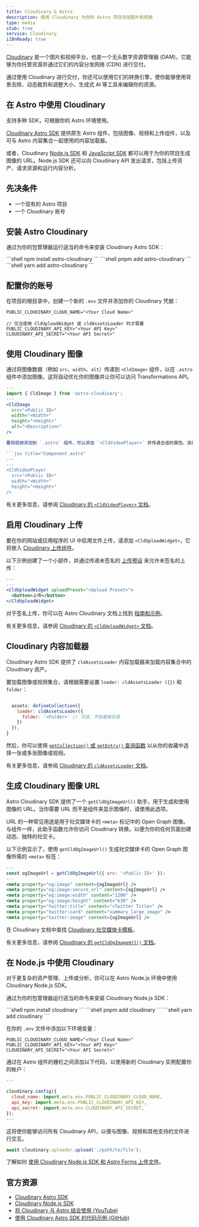 ```yaml
---
title: Cloudinary & Astro
description: 使用 Cloudinary 为你的 Astro 项目添加图片和视频
type: media
stub: true
service: Cloudinary
i18nReady: true
---
```


[Cloudinary](https://cloudinary.com) 是一个图片和视频平台，也是一个无头数字资源管理器 (DAM)，它能够为你托管资源并通过它们的内容分发网络 (CDN) 进行交付。

通过使用 Cloudinary 进行交付，你还可以使用它们的转换引擎，使你能够使用背景去除、动态裁剪和调整大小、生成式 AI 等工具来编辑你的资源。

## 在 Astro 中使用 Cloudinary

支持多种 SDK，可根据你的 Astro 环境使用。

[Cloudinary Astro SDK](https://astro.cloudinary.dev/) 提供原生 Astro 组件，包括图像、视频和上传组件，以及可与 Astro 内容集合一起使用的内容加载器。

或者，Cloudinary [Node.js SDK](https://cloudinary.com/documentation/node_integration) 和 [JavaScript SDK](https://cloudinary.com/documentation/javascript_integration) 都可以用于为你的项目生成图像的 URL。Node.js SDK 还可以向 Cloudinary API 发出请求，包括上传资产、请求资源和运行内容分析。

## 先决条件

- 一个现有的 Astro 项目
- 一个 Cloudinary 账号

## 安装 Astro Cloudinary

通过为你的包管理器运行适当的命令来安装 Cloudinary Astro SDK：

<PackageManagerTabs>
  <Fragment slot="npm">
  ```shell
  npm install astro-cloudinary
  ```
  </Fragment>
  <Fragment slot="pnpm">
  ```shell
  pnpm add astro-cloudinary
  ```
  </Fragment>
  <Fragment slot="yarn">
  ```shell
  yarn add astro-cloudinary
  ```
  </Fragment>
</PackageManagerTabs>

## 配置你的账号

在项目的根目录中，创建一个新的 `.env` 文件并添加你的 Cloudinary 凭据：

```shell title=".env"
PUBLIC_CLOUDINARY_CLOUD_NAME="<Your Cloud Name>"

// 仅当使用 CldUploadWidget 或 cldAssetsLoader 时才需要
PUBLIC_CLOUDINARY_API_KEY="<Your API Key>"
CLOUDINARY_API_SECRET="<Your API Secret>"
```

## 使用 Cloudinary 图像

通过将图像数据（例如 `src`、`width`、`alt`）传递到 `<CldImage>` 组件，以在 `.astro` 组件中添加图像。这将自动优化你的图像并让你可以访问 Transformations API。

```jsx title="Component.astro"
---
import { CldImage } from 'astro-cloudinary';
---
<CldImage
  src="<Public ID>"
  width="<Width>"
  height="<Height>"
  alt="<Description>"
/>

要将视频添加到 `.astro` 组件，可以添加 `<CldVideoPlayer>` 并传递合适的属性。该组件将使用 [Cloudinary 视频播放器](https://cloudinary.com/documentation/cloudinary_video_player) 自动优化和嵌入你的视频。

```jsx title="Component.astro"
---
---
<CldVideoPlayer
  src="<Public ID>"
  width="<Width>"
  height="<Height>"
/>
```

有关更多信息，请参阅 [Cloudinary 的 `<CldVideoPlayer>` 文档](https://astro.cloudinary.dev/cldvideoplayer/basic-usage)。

## 启用 Cloudinary 上传

要在你的网站或应用程序的 UI 中启用文件上传，请添加 `<CldUploadWidget>`，它将嵌入 [Cloudinary 上传组件](https://cloudinary.com/documentation/upload_widget)。

以下示例创建了一个小部件，并通过传递未签名的 [上传预设](https://cloudinary.com/documentation/upload_presets) 来允许未签名的上传：

```jsx title="Component.astro"
---
---
<CldUploadWidget uploadPreset="<Upload Preset>">
  <button>上传</button>
</CldUploadWidget>
```

对于签名上传，你可以在 Astro Cloudinary 文档上找到 [指南和示例](https://astro.cloudinary.dev/clduploadwidget/signed-uploads)。

有关更多信息，请参阅 [Cloudinary 的 `<CldUploadWidget>` 文档](https://astro.cloudinary.dev/clduploadwidget/basic-usage)。

## Cloudinary 内容加载器

Cloudinary Astro SDK 提供了 `cldAssetsLoader` 内容加载器来加载内容集合中的 Cloudinary 资产。

要加载图像或视频集合，请根据需要设置 `loader: cldAssetsLoader ({})` 和 `folder`：

```jsx title="config.ts"

  assets: defineCollection({
    loader: cldAssetsLoader({
      folder: '<Folder>' // 可选，不加载根目录
    })
  }),
}
```

然后，你可以使用 [`getCollection()` 或 `getEntry()` 查询函数](/zh-cn/guides/content-collections/#查询集合) 以从你的收藏中选择一张或多张图像或视频。

有关更多信息，请参阅 [Cloudinary 的 `cldAssetsLoader` 文档](https://astro.cloudinary.dev/cldassetsloader/basic-usage)。

## 生成 Cloudinary 图像 URL

Astro Cloudinary SDK 提供了一个 `getCldOgImageUrl()` 助手，用于生成和使用图像的 URL。当你需要 URL 而不是组件来显示图像时，请使用此选项。

URL 的一种常见用途是用于社交媒体卡的 `<meta>` 标记中的 Open Graph 图像。与组件一样，此助手函数允许你访问 Cloudinary 转换，以便为你的任何页面创建动态、独特的社交卡。

以下示例显示了，使用 `getCldOgImageUrl()` 生成社交媒体卡的 Open Graph 图像所需的 `<meta>` 标签：

```jsx title="Layout.astro"
---
const ogImageUrl = getCldOgImageUrl({ src: '<Public ID>' });
---
<meta property="og:image" content={ogImageUrl} />
<meta property="og:image:secure_url" content={ogImageUrl} />
<meta property="og:image:width" content="1200" />
<meta property="og:image:height" content="630" />
<meta property="twitter:title" content="<Twitter Title>" />
<meta property="twitter:card" content="summary_large_image" />
<meta property="twitter:image" content={ogImageUrl} />
```

在 Cloudinary 文档中查找 [Cloudinary 社交媒体卡模板](https://astro.cloudinary.dev/templates/social-media-cards)。

有关更多信息，请参阅 [Cloudinary 的 `getCldOgImageUrl()` 文档](https://astro.cloudinary.dev/getcldogimageurl/basic-usage)。

## 在 Node.js 中使用 Cloudinary

对于更复杂的资产管理、上传或分析，你可以在 Astro Node.js 环境中使用 Cloudinary Node.js SDK。

通过为你的包管理器运行适当的命令来安装 Cloudinary Node.js SDK：

<PackageManagerTabs>
  <Fragment slot="npm">
  ```shell
  npm install cloudinary
  ```
  </Fragment>
  <Fragment slot="pnpm">
  ```shell
  pnpm add cloudinary
  ```
  </Fragment>
  <Fragment slot="yarn">
  ```shell
  yarn add cloudinary
  ```
  </Fragment>
</PackageManagerTabs>

在你的 `.env` 文件中添加以下环境变量：

```shell title=".env"
PUBLIC_CLOUDINARY_CLOUD_NAME="<Your Cloud Name>"
PUBLIC_CLOUDINARY_API_KEY="<Your API Key>"
CLOUDINARY_API_SECRET="<Your API Secret>"
```

通过在 Astro 组件的栅栏之间添加以下代码，以使用新的 Cloudinary 实例配置你的帐户：

```js title="Component.astro"
---

cloudinary.config({
  cloud_name: import.meta.env.PUBLIC_CLOUDINARY_CLOUD_NAME,
  api_key: import.meta.env.PUBLIC_CLOUDINARY_API_KEY,
  api_secret: import.meta.env.CLOUDINARY_API_SECRET,
});
---
```

这将使你能够访问所有 Cloudinary API，以便与图像、视频和其他支持的文件进行交互。

```js title="Component.astro"
await cloudinary.uploader.upload('./path/to/file');
```

了解如何 [使用 Cloudinary Node.js SDK 和 Astro Forms 上传文件](https://www.youtube.com/watch?v=DQUYMyT2MTM)。

## 官方资源

- [Cloudinary Astro SDK](https://astro.cloudinary.dev/)
- [Cloudinary Node.js SDK](https://cloudinary.com/documentation/node_integration)
- [将 Cloudinary 与 Astro 结合使用 (YouTube)](https://www.youtube.com/playlist?list=PL8dVGjLA2oMqnpf2tShn1exf5GkSWuu5-)
- [使用 Cloudinary Astro SDK 的代码示例 (GitHub)](https://github.com/cloudinary-community/cloudinary-examples/tree/main/examples/astro-cloudinary)
